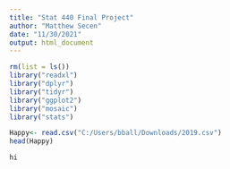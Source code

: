 ```yaml
---
title: "Stat 440 Final Project"
author: "Matthew Secen"
date: "11/30/2021"
output: html_document
---
```


```r
rm(list = ls())
library("readxl")
library("dplyr")
library("tidyr")
library("ggplot2")
library("mosaic")
library("stats")
```

```r
Happy<- read.csv("C:/Users/bball/Downloads/2019.csv")
head(Happy)
```

```r
hi
```

